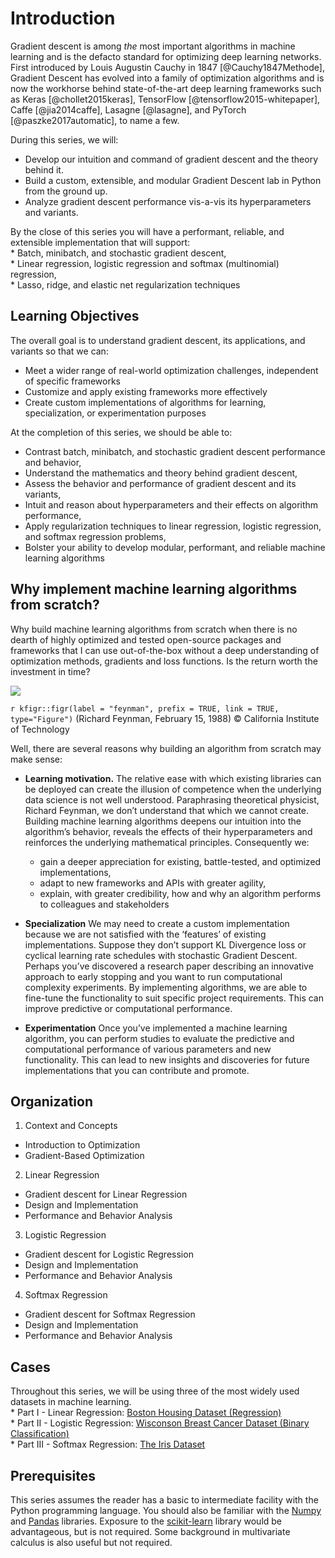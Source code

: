 # Introduction
Gradient descent is among *the* most important algorithms in machine learning and is the defacto standard for optimizing deep learning networks. First introduced by Louis Augustin Cauchy in 1847 [@Cauchy1847Methode], Gradient Descent has evolved into a family of optimization algorithms and is now the workhorse behind state-of-the-art deep learning frameworks such as Keras [@chollet2015keras], TensorFlow [@tensorflow2015-whitepaper], Caffe [@jia2014caffe], Lasagne [@lasagne], and PyTorch [@paszke2017automatic], to name a few. 

During this series, we will:    

* Develop our intuition and command of gradient descent and the theory behind it.           
* Build a custom, extensible, and modular Gradient Descent lab in Python from the ground up. 
* Analyze gradient descent performance vis-a-vis its hyperparameters and variants. 

By the close of this series you will have a performant, reliable, and extensible implementation that will support:    
* Batch, minibatch, and stochastic gradient descent,    
* Linear regression, logistic regression and softmax (multinomial) regression,    
* Lasso, ridge, and elastic net regularization techniques

## Learning Objectives
The overall goal is to understand gradient descent, its applications, and variants so that we can:  

* Meet a wider range of real-world optimization challenges, independent of specific frameworks   
* Customize and apply existing frameworks more effectively     
* Create custom implementations of algorithms for learning, specialization, or experimentation purposes

At the completion of this series, we should be able to:   

* Contrast batch, minibatch, and stochastic gradient descent performance and behavior,     
* Understand the mathematics and theory behind gradient descent,          
* Assess the behavior and performance of gradient descent and its variants,    
* Intuit and reason about hyperparameters and their effects on algorithm performance,    
* Apply regularization techniques to linear regression, logistic regression, and softmax regression problems,  
* Bolster your ability to develop modular, performant, and reliable machine learning algorithms

## Why implement machine learning algorithms from scratch?

Why build machine learning algorithms from scratch when there is no dearth of highly optimized and tested open-source packages and frameworks that I can use out-of-the-box without a deep understanding of optimization methods, gradients and loss functions. Is the return worth the investment in time? 

![](figures/feynman.jpg)

`r kfigr::figr(label = "feynman", prefix = TRUE, link = TRUE, type="Figure")` (Richard Feynman, February 15, 1988) &copy; California Institute of Technology 

Well, there are several reasons why building an algorithm from scratch may make sense:

* **Learning motivation.** The relative ease with which existing libraries can be deployed can create the illusion of competence when the underlying data science is not well understood. Paraphrasing theoretical physicist, Richard Feynman, we don't understand that which we cannot create. Building machine learning algorithms deepens our intuition into the algorithm's behavior, reveals the effects of their hyperparameters and reinforces the underlying mathematical principles. Consequently we:    

  + gain a deeper appreciation for existing, battle-tested, and optimized implementations,   
  + adapt to new frameworks and APIs with greater agility,   
  + explain, with greater credibility, how and why an algorithm performs to colleagues and stakeholders    
  
* **Specialization** We may need to create a custom implementation because we are not satisfied with the 'features' of existing implementations. Suppose they don't support KL Divergence loss or cyclical learning rate schedules with stochastic Gradient Descent. Perhaps you've discovered a research paper describing an innovative approach to early stopping and you want to run computational complexity experiments. By implementing algorithms, we are able to fine-tune the functionality to suit specific project requirements. This can improve predictive or computational performance.

* **Experimentation** Once you've implemented a machine learning algorithm, you can perform studies to evaluate the predictive and computational performance of various parameters and new functionality. This can lead to new insights and discoveries for future implementations that you can contribute and promote.

## Organization

1. Context and Concepts    
  * Introduction to Optimization      
  * Gradient-Based Optimization
  
2. Linear Regression    
  * Gradient descent for Linear Regression            
  * Design and Implementation       
  * Performance and Behavior Analysis
  
3. Logistic Regression    
  * Gradient descent for Logistic Regression            
  * Design and Implementation       
  * Performance and Behavior Analysis  
 
4. Softmax Regression    
  * Gradient descent for Softmax Regression            
  * Design and Implementation       
  * Performance and Behavior Analysis
  
## Cases     
Throughout this series, we will be using three of the most widely used datasets in machine learning.    
* Part I - Linear Regression: [Boston Housing Dataset (Regression)](https://scikit-learn.org/stable/modules/generated/sklearn.datasets.load_boston.html)     
* Part II - Logistic Regression: [Wisconson Breast Cancer Dataset (Binary Classification)](https://scikit-learn.org/stable/modules/generated/sklearn.datasets.load_breast_cancer.html)    
* Part III - Softmax Regression: [The Iris Dataset](https://scikit-learn.org/stable/modules/generated/sklearn.datasets.load_iris.html)

## Prerequisites
This series assumes the reader has a basic to intermediate facility with the Python programming language. You should also be familiar with the [Numpy](http://www.numpy.org/) and [Pandas](https://pandas.pydata.org/) libraries.  Exposure to the [scikit-learn](https://scikit-learn.org/stable/) library would be advantageous, but is not required. Some background in multivariate calculus is also useful but not required.